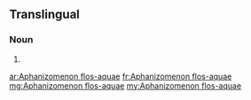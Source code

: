 ==Translingual==
{{rfi}}
{{wikipedia}}
{{wikispecies|Anabaenoideae}}

===Noun===
{{head|mul|proper noun|head=''[[Aphanizomenon]] [[flos]]-[[aquae]]''}}

# {{taxon|species|genus|Aphanizomenon|a kind of toxic fresh water [[cyanobacteria]] that can cause massive [[bloom]]s in lakes}}

[[ar:Aphanizomenon flos-aquae]]
[[fr:Aphanizomenon flos-aquae]]
[[mg:Aphanizomenon flos-aquae]]
[[my:Aphanizomenon flos-aquae]]